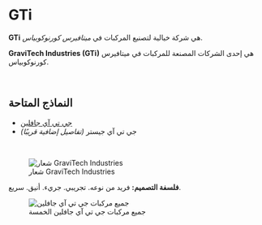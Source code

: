 # GTi  

**GTi** هي شركة خيالية لتصنيع المركبات في *ميتافيرس كورنوكوبياس*.  

**GraviTech Industries (GTi)** هي إحدى الشركات المصنعة للمركبات في ميتافيرس كورنوكوبياس.  

</br>

## النماذج المتاحة  

<ul className="styled-list">
  <li><a href="/blockchain/nfts/flying-vehicles/gti/javelin-2022">جي تي آي جافلين</a></li>
  <li>جي تي آي جيستر <i>(تفاصيل إضافية قريبًا)</i></li>
</ul>  

</br>

<figure className="img-center">
  <img src="/images/nfts/gti/logo.png" alt="شعار GraviTech Industries" />
  <figcaption>شعار GraviTech Industries</figcaption>
</figure>  

<div className="note-box success">
  <strong>فلسفة التصميم:</strong> فريد من نوعه. تجريبي. جريء. أنيق. سريع.
</div>  

<figure className="img-center">
  <img src="/images/nfts/gti/javelins.avif" alt="جميع مركبات جي تي آي جافلين" />
  <figcaption>جميع مركبات جي تي آي جافلين الخمسة</figcaption>
</figure>  
